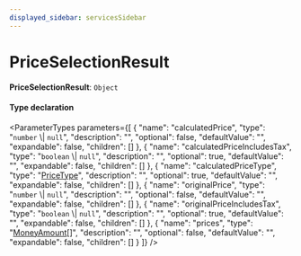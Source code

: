 ```yaml
---
displayed_sidebar: servicesSidebar
---
```



# PriceSelectionResult

 **PriceSelectionResult**: `Object`

#### Type declaration

<ParameterTypes parameters={[
  {
    "name": "calculatedPrice",
    "type": "`number` \\| `null`",
    "description": "",
    "optional": false,
    "defaultValue": "",
    "expandable": false,
    "children": []
  },
  {
    "name": "calculatedPriceIncludesTax",
    "type": "`boolean` \\| `null`",
    "description": "",
    "optional": true,
    "defaultValue": "",
    "expandable": false,
    "children": []
  },
  {
    "name": "calculatedPriceType",
    "type": "[PriceType](../index.md#pricetype)",
    "description": "",
    "optional": true,
    "defaultValue": "",
    "expandable": false,
    "children": []
  },
  {
    "name": "originalPrice",
    "type": "`number` \\| `null`",
    "description": "",
    "optional": false,
    "defaultValue": "",
    "expandable": false,
    "children": []
  },
  {
    "name": "originalPriceIncludesTax",
    "type": "`boolean` \\| `null`",
    "description": "",
    "optional": true,
    "defaultValue": "",
    "expandable": false,
    "children": []
  },
  {
    "name": "prices",
    "type": "[MoneyAmount](../classes/MoneyAmount.mdx)[]",
    "description": "",
    "optional": false,
    "defaultValue": "",
    "expandable": false,
    "children": []
  }
]} />
